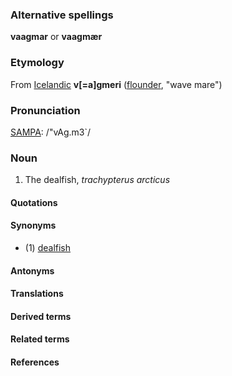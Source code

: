 ===Alternative spellings===

'''vaagmar''' or '''vaagmær'''

===Etymology===

From [[Icelandic]] '''v[=a]gmeri''' ([[flounder]], "wave mare")

===Pronunciation===

[[SAMPA]]: /"vAg.m3`/

===Noun===

#The dealfish, ''trachypterus arcticus''

====Quotations====

====Synonyms====

* (1) [[dealfish]]

====Antonyms====

====Translations====

====Derived terms====

====Related terms====

====References====